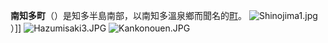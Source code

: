 {{日本町村|
自治體名=南知多|
町村=町|
圖像=[[File:Himakajima7.JPG|240px]]|
圖像說明=[[日間賀島|日間賀島]]的[[日出海灘|日出海灘]]（日間賀島[[海水浴場|海水浴場]]）|
町村章=|
日文原名=南知多町|
平假名=みなみちたちょう|
羅馬字拼音=Minamichita-chō|
都道府縣=愛知縣|
支廳=|
郡=知多郡|
編號=23445-1|
面積=38.24|
邊界未定=|
人口=21,615|
統計時間=2007年8月末|
自治體=[[美濱町_(愛知縣)|美濱町]]|
樹=|
花=|
鳥=|
其他象徵物=|
其他象徵=|
郵遞區號=470-3495|
所在地=知多郡南知多町大字豊浜字貝ケ坪18|
電話號碼=569-65-0711|
外部連結=http://www.town.minamichita.lg.jp/|
經度=|
緯度=|
地圖=|
註記=
}}

'''南知多町'''（{{jpn|j=南知多町|hg=みなみちたちょう|rm=Minamichita chō|f=y}}）是知多半島南部，以南知多溫泉鄉而聞名的[[町|町]]。
[[File:Shinojima1.jpg|thumb]]）]]
[[File:Hazumisaki3.JPG|thumb]]
[[File:Kankonouen.JPG|thumb]]

{{愛知縣}}
{{Authority control}}
{{日本地理小作品}}